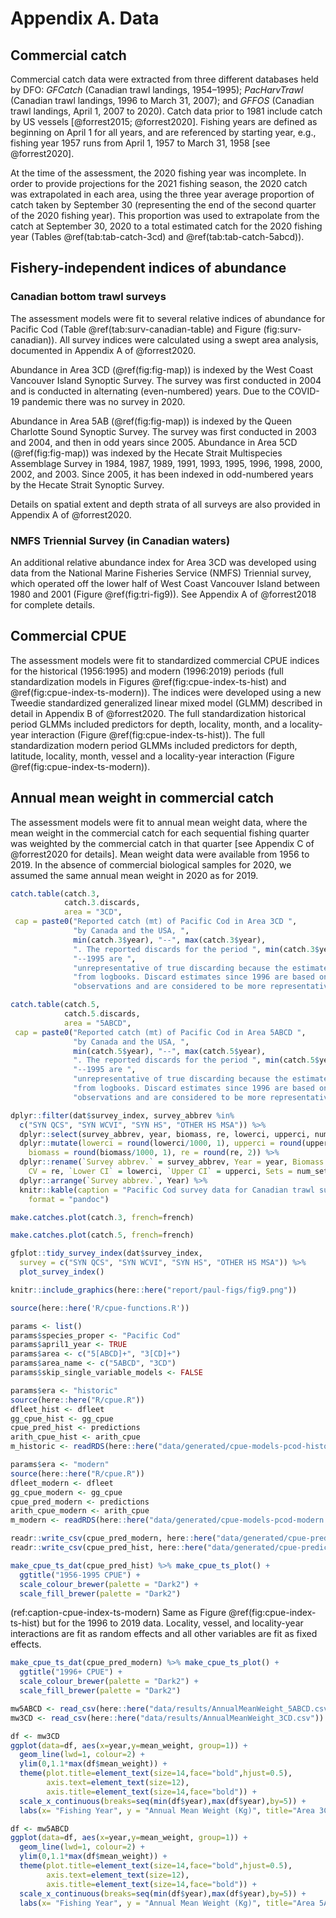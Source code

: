 \clearpage

# Appendix A. Data \label{app:data-appendix}

## Commercial catch

Commercial catch data were extracted from three different databases held by DFO: *GFCatch* (Canadian trawl landings, 1954--1995); *PacHarvTrawl* (Canadian trawl landings, 1996 to March 31, 2007); and *GFFOS* (Canadian trawl landings, April 1, 2007 to 2020).
Catch data prior to 1981 include catch by US vessels [@forrest2015; @forrest2020].
Fishing years are defined as beginning on April 1 for all years, and are referenced by starting year, e.g., fishing year 1957 runs from April 1, 1957 to March 31, 1958 [see @forrest2020].

At the time of the assessment, the 2020 fishing year was incomplete.
In order to provide projections for the 2021 fishing season, the 2020 catch was extrapolated in each area, using the three year average proportion of catch taken by September 30 (representing the end of the second quarter of the 2020 fishing year).
This proportion was used to extrapolate from the catch at September 30, 2020 to a total estimated catch for the 2020 fishing year (Tables \@ref(tab:tab-catch-3cd) and \@ref(tab:tab-catch-5abcd)).

## Fishery-independent indices of abundance {#app:data-summary}

### Canadian bottom trawl surveys

The assessment models were fit to several relative indices of abundance for Pacific Cod (Table \@ref(tab:surv-canadian-table) and Figure (fig:surv-canadian)).
All survey indices were calculated using a swept area analysis, documented in Appendix A of @forrest2020.

Abundance in Area 3CD (\@ref(fig:fig-map)) is indexed by the West Coast Vancouver Island Synoptic Survey.
The survey was first conducted in 2004 and is conducted in alternating (even-numbered) years.
Due to the COVID-19 pandemic there was no survey in 2020.

Abundance in Area 5AB (\@ref(fig:fig-map)) is indexed by the Queen Charlotte Sound Synoptic Survey.
The survey was first conducted in 2003 and 2004, and then in odd years since 2005.
Abundance in Area 5CD (\@ref(fig:fig-map)) was indexed by the Hecate Strait Multispecies Assemblage Survey in 1984, 1987, 1989, 1991, 1993, 1995, 1996, 1998, 2000, 2002, and 2003.
Since 2005, it has been indexed in odd-numbered years by the Hecate Strait Synoptic Survey.

Details on spatial extent and depth strata of all surveys are also provided in Appendix A of @forrest2020.

### NMFS Triennial Survey (in Canadian waters)

An additional relative abundance index for Area 3CD was developed using data from the
National Marine Fisheries Service (NMFS) Triennial survey, which operated off the lower half of West Coast Vancouver Island between 1980 and 2001 (Figure \@ref(fig:tri-fig9)).
See Appendix A of @forrest2018 for complete details.

## Commercial CPUE

The assessment models were fit to standardized commercial CPUE indices for the historical (1956:1995) and modern (1996:2019) periods (full standardization models in Figures  \@ref(fig:cpue-index-ts-hist) and \@ref(fig:cpue-index-ts-modern)).
The indices were developed using a new Tweedie standardized generalized linear mixed model (GLMM) described in detail in Appendix B of @forrest2020.
The full standardization historical period GLMMs included predictors for depth, locality, month, and a locality-year interaction (Figure \@ref(fig:cpue-index-ts-hist)).
The full standardization modern period GLMMs included predictors for depth, latitude, locality, month, vessel and a locality-year interaction (Figure \@ref(fig:cpue-index-ts-modern)).

## Annual mean weight in commercial catch

The assessment models were fit to annual mean weight data, where the mean weight in the commercial catch for each sequential fishing quarter was weighted by the commercial catch in that quarter [see Appendix C of @forrest2020 for details].
Mean weight data were available from 1956 to 2019.
In the absence of commercial biological samples for 2020, we assumed the same annual mean weight in 2020 as for 2019.

\clearpage

```r
catch.table(catch.3,
            catch.3.discards,
            area = "3CD",
 cap = paste0("Reported catch (mt) of Pacific Cod in Area 3CD ",
              "by Canada and the USA, ",
              min(catch.3$year), "--", max(catch.3$year),
              ". The reported discards for the period ", min(catch.3$year),
              "--1995 are ",
              "unrepresentative of true discarding because the estimates were taken ",
              "from logbooks. Discard estimates since 1996 are based on at-sea ",
              "observations and are considered to be more representative of true discarding."), french=french)
```

<!--

```r
discards.plot(catch.3, french=french)
```


```r
make.catches.plot.gear(catch.3.gear, french=french)
```

```r
catch.3.gear.recent <- catch.3.gear %>% dplyr::filter(year>1995) %>%                 dplyr::filter(year<2021)
make.catches.plot.gear(catch.3.gear.recent, french=french)
```


```r
# This plot is for exploring, do not publish
 freezer <- c("NORTHERN ALLIANCE", "OSPREY NO 1", "VIKING ENTERPRISE", "RAW SPIRIT", "VIKING ALLIANCE")
 catch.3.gear.vessel.freezer <- catch.3.gear.vessel %>% 
         filter(vessel_name %in% freezer)
 
make.catches.plot.vessel(catch.3.gear.vessel.freezer)
```

-->

\clearpage

```r
catch.table(catch.5,
            catch.5.discards,
            area = "5ABCD",
 cap = paste0("Reported catch (mt) of Pacific Cod in Area 5ABCD ",
              "by Canada and the USA, ",
              min(catch.5$year), "--", max(catch.5$year),
              ". The reported discards for the period ", min(catch.5$year),
              "--1995 are ",
              "unrepresentative of true discarding because the estimates were taken ",
              "from logbooks. Discard estimates since 1996 are based on at-sea ",
              "observations and are considered to be more representative of true discarding."),      french=french)

```

<!--

```r
discards.plot(catch.5, french=french)
```

```r
make.catches.plot(catch.5ab, french=french)
```

```r
discards.plot(catch.5ab, french=french)
```

```r
make.catches.plot(catch.5cd, french=french)
```

```r
discards.plot(catch.5cd, french=french)
```

-->

\clearpage

```r
dplyr::filter(dat$survey_index, survey_abbrev %in%
  c("SYN QCS", "SYN WCVI", "SYN HS", "OTHER HS MSA")) %>%
  dplyr::select(survey_abbrev, year, biomass, re, lowerci, upperci, num_sets, num_pos_sets) %>%
  dplyr::mutate(lowerci = round(lowerci/1000, 1), upperci = round(upperci/1000, 1),
    biomass = round(biomass/1000, 1), re = round(re, 2)) %>%
  dplyr::rename(`Survey abbrev.` = survey_abbrev, Year = year, Biomass = biomass,
    CV = re, `Lower CI` = lowerci, `Upper CI` = upperci, Sets = num_sets, `Positive sets` = num_pos_sets) %>%
  dplyr::arrange(`Survey abbrev.`, Year) %>%
  knitr::kable(caption = "Pacific Cod survey data for Canadian trawl surveys in metric tons (without accounting for survey catchability). Positive sets refers to the number of trawl sets that caught Pacific Cod. OTHER HS MSA = Hecate Strait Multispecies Assemblage survey; SYN HS = Hecate Strait synoptic bottom trawl survey; SYN QCS = Queen Charlotte Sound synoptic bottom trawl survey; SYN WCVI = West Coast Vancouver Island synoptic bottom trawl survey.", booktabs = TRUE, linesep = "", 
    format = "pandoc")
```

\clearpage

```r
make.catches.plot(catch.3, french=french)
```

```r
make.catches.plot(catch.5, french=french)
```

```r
gfplot::tidy_survey_index(dat$survey_index,
  survey = c("SYN QCS", "SYN WCVI", "SYN HS", "OTHER HS MSA")) %>%
  plot_survey_index()
```

```r
knitr::include_graphics(here::here("report/paul-figs/fig9.png"))
```

```r
source(here::here('R/cpue-functions.R'))
```

```r
params <- list()
params$species_proper <- "Pacific Cod"
params$april1_year <- TRUE
params$area <- c("5[ABCD]+", "3[CD]+")
params$area_name <- c("5ABCD", "3CD")
params$skip_single_variable_models <- FALSE
```

```r
params$era <- "historic"
source(here::here("R/cpue.R"))
dfleet_hist <- dfleet
gg_cpue_hist <- gg_cpue
cpue_pred_hist <- predictions
arith_cpue_hist <- arith_cpue
m_historic <- readRDS(here::here("data/generated/cpue-models-pcod-historic.rds"))
```

```r
params$era <- "modern"
source(here::here("R/cpue.R"))
dfleet_modern <- dfleet
gg_cpue_modern <- gg_cpue
cpue_pred_modern <- predictions
arith_cpue_modern <- arith_cpue
m_modern <- readRDS(here::here("data/generated/cpue-models-pcod-modern.rds"))
```

```r
readr::write_csv(cpue_pred_modern, here::here("data/generated/cpue-predictions-modern.csv"))
readr::write_csv(cpue_pred_hist, here::here("data/generated/cpue-predictions-historical.csv"))
```

```r
make_cpue_ts_dat(cpue_pred_hist) %>% make_cpue_ts_plot() +
  ggtitle("1956-1995 CPUE") +
  scale_colour_brewer(palette = "Dark2") +
  scale_fill_brewer(palette = "Dark2")
```

(ref:caption-cpue-index-ts-modern) Same as Figure \@ref(fig:cpue-index-ts-hist) but for the 1996 to 2019 data. Locality, vessel, and locality-year interactions are fit as random effects and all other variables are fit as fixed effects.

```r
make_cpue_ts_dat(cpue_pred_modern) %>% make_cpue_ts_plot() +
  ggtitle("1996+ CPUE") +
  scale_colour_brewer(palette = "Dark2") +
  scale_fill_brewer(palette = "Dark2")
```

```r
mw5ABCD <- read_csv(here::here("data/results/AnnualMeanWeight_5ABCD.csv"))
mw3CD <- read_csv(here::here("data/results/AnnualMeanWeight_3CD.csv"))
```

```r

df <- mw3CD
ggplot(data=df, aes(x=year,y=mean_weight, group=1)) +
  geom_line(lwd=1, colour=2) +
  ylim(0,1.1*max(df$mean_weight)) +
  theme(plot.title=element_text(size=14,face="bold",hjust=0.5),
        axis.text=element_text(size=12),
        axis.title=element_text(size=14,face="bold")) +
  scale_x_continuous(breaks=seq(min(df$year),max(df$year),by=5)) +
  labs(x= "Fishing Year", y = "Annual Mean Weight (Kg)", title="Area 3CD")
```

```r
df <- mw5ABCD
ggplot(data=df, aes(x=year,y=mean_weight, group=1)) +
  geom_line(lwd=1, colour=2) +
  ylim(0,1.1*max(df$mean_weight)) +
  theme(plot.title=element_text(size=14,face="bold",hjust=0.5),
        axis.text=element_text(size=12),
        axis.title=element_text(size=14,face="bold")) +
  scale_x_continuous(breaks=seq(min(df$year),max(df$year),by=5)) +
  labs(x= "Fishing Year", y = "Annual Mean Weight (Kg)", title="Area 5ABCD")
```


